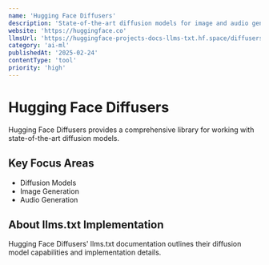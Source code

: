 ```yaml
---
name: 'Hugging Face Diffusers'
description: 'State-of-the-art diffusion models for image and audio generation'
website: 'https://huggingface.co'
llmsUrl: 'https://huggingface-projects-docs-llms-txt.hf.space/diffusers/llms.txt'
category: 'ai-ml'
publishedAt: '2025-02-24'
contentType: 'tool'
priority: 'high'
---
```


# Hugging Face Diffusers

Hugging Face Diffusers provides a comprehensive library for working with state-of-the-art diffusion models.

## Key Focus Areas

- Diffusion Models
- Image Generation
- Audio Generation

## About llms.txt Implementation

Hugging Face Diffusers' llms.txt documentation outlines their diffusion model capabilities and implementation details.
